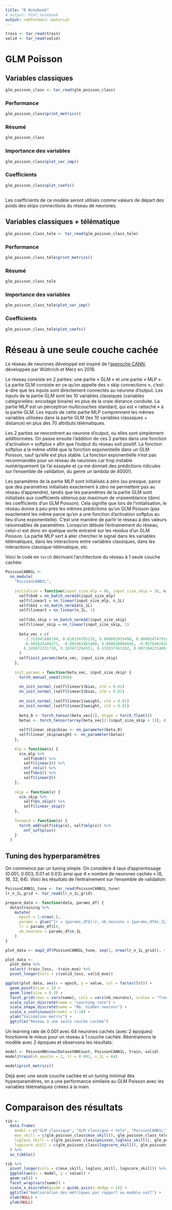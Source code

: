 ```yaml
---
title: "R Notebook"
# output: html_notebook
output: rmdformats::material
---
```


```r
train <- tar_read(train)
valid <- tar_read(valid)
```


# GLM Poisson

## Variables classiques {.tabset .tabset-pills}

```r
glm_poisson_class <- tar_read(glm_poisson_class)
```

### Performance {-}
```r
glm_poisson_class$print_metrics()
```

### Résumé {-}
```r
glm_poisson_class
```

### Importance des variables {-}
```r
glm_poisson_class$plot_var_imp()
```

### Coefficients {-}
```r
glm_poisson_class$plot_coefs()
```

## {-}

Les coefficients de ce modèle seront utilisés comme valeurs de départ des poids des skips connections du réseau de neurones.

## Variables classiques + télématique {.tabset .tabset-pills}

```r
glm_poisson_class_tele <- tar_read(glm_poisson_class_tele)
```

### Performance {-}
```r
glm_poisson_class_tele$print_metrics()
```

### Résumé {-}
```r
glm_poisson_class_tele
```

### Importance des variables {-}
```r
glm_poisson_class_tele$plot_var_imp()
```

### Coefficients {-}
```r
glm_poisson_class_tele$plot_coefs()
```


# Réseau à une seule couche cachée

Le réseau de neurones développé est inspiré de l'[approche CANN](https://www.cambridge.org/core/journals/astin-bulletin-journal-of-the-iaa/article/editorial-yes-we-cann/66E8BEC373B5CCEF3BF3303D442D6B75), développée par Wüthrich et Merz en 2018.

Le réseau consiste en 2 parties: une partie « GLM » et une partie « MLP ». La partie GLM consiste en ce qu'on appelle des « skip connections », c'est-à-dire que les inputs sont directement connectés au neurone d'output. Les inputs de la partie GLM sont les 10 variables classiques (variables catégorielles: encodage binaire) en plus de la vraie distance conduite. La partie MLP est un perceptron multicouches standard, qui est « rattaché » à la partie GLM. Les inputs de cette partie MLP comprennent les mêmes variables utilisées dans la partie GLM (les 10 variables classiques + distance) en plus des 70 attributs télématiques. 

Les 2 parties se rencontrent au neurone d'output, où elles sont simplement additionnées. On passe ensuite l'addition de ces 2 parties dans une fonction d'activation « softplus » afin que l'output du réseau soit positif. La fonction softplus a la même utilité que la fonction exponentielle dans un GLM Poisson, sauf qu'elle est plus stable. La fonction exponentielle n'est pas recommandée pour un réseau de neurones car trop instable numériquement (je l'ai essayée et ça me donnait des prédictions ridicules sur l'ensemble de validation, du genre un lambda de 4000!).

Les paramètres de la partie MLP sont initialisés à zéro (ou presque, parce que des paramètres initialisés exactement à zéro ne permettent pas au réseau d'apprendre), tandis que les paramètres de la partie GLM sont initialisés aux coefficients obtenus par maximum de vraisemblance (donc les coefficients d'un GLM Poisson). Cela signifie que lors de l'initialisation, le réseau donne à peu près les mêmes prédictions qu'un GLM Poisson (pas exactement les même parce qu'on a une fonction d'activation softplus au lieu d'une exponentielle). C'est une manière de partir le réseau à des valeurs raisonnables de paramètres. Lorsqu'on débute l'entrainement du réseau, celui-ci est donc en quelque sorte entrainé sur les résidus d'un GLM Poisson. La partie MLP sert à aller chercher le signal dans les variables télématiques, dans les interactions entre variables classiques, dans les interactions classique-télématique, etc.

Voici le code en `torch` décrivant l'architecture du réseau à 1 seule couche cachée:

```r
PoissonCANN1L <- 
  nn_module(
    "PoissonCANN1L",
    
    initialize = function(input_size_mlp = 86, input_size_skip = 16, n_1L) {
      self$bn0 = nn_batch_norm1d(input_size_mlp)
      self$linear1 = nn_linear(input_size_mlp, n_1L)
      self$bn1 = nn_batch_norm1d(n_1L)
      self$linear2 = nn_linear(n_1L, 1)
      
      self$bn_skip = nn_batch_norm1d(input_size_skip)
      self$linear_skip = nn_linear(input_size_skip, 1)
      
      beta_vec = c(
        -3.315941880194, 0.616156785235, 0.000002915498, 0.000824747918, 0.113638267928, -0.036712764040, 
        -0.003624109271, -0.001962461408, 0.000020006844, -0.057640242691, 0.053808785455, 0.128105697562,
        0.245872331710, 0.183671264351, 0.132037363102, 0.007204221409, -0.089563765999
      )
      self$init_params(beta_vec, input_size_skip)
    },
    
    init_params = function(beta_vec, input_size_skip) {
      torch_manual_seed(1994)
      
      nn_init_normal_(self$linear1$bias, std = 0.01)
      nn_init_normal_(self$linear2$bias, std = 0.01)
      
      nn_init_normal_(self$linear1$weight, std = 0.01)
      nn_init_normal_(self$linear2$weight, std = 0.01)
      
      beta_0 <- torch_tensor(beta_vec[1], dtype = torch_float())
      betas <- torch_tensor(array(beta_vec[2:(input_size_skip + 1)], dim = c(1, input_size_skip)), dtype = torch_float())
      
      self$linear_skip$bias <- nn_parameter(beta_0)
      self$linear_skip$weight <- nn_parameter(betas)
    },
    
    mlp = function(x) {
      x$x_mlp %>% 
        self$bn0() %>%
        self$linear1() %>% 
        nnf_relu() %>%
        self$bn1() %>%
        self$linear2()
    },
    
    skip = function(x) {
      x$x_skip %>% 
        self$bn_skip() %>% 
        self$linear_skip()
    },
    
    forward = function(x) {
      torch_add(self$skip(x), self$mlp(x)) %>% 
        nnf_softplus()
    }
  )
```

## Tuning des hyperparamètres

On commence par un tuning simple. On considère 4 taux d'apprentissage (0.001, 0.003, 0.01 et 0.03) ainsi que 4 « nombre de neurones cachés » (8, 16, 32, 64). Voici les résultats de l'entrainement sur l'ensemble de validation:

```r
PoissonCANN1L_tune <- tar_read(PoissonCANN1L_tune)
lr_n_1L_grid <- tar_read(lr_n_1L_grid)
```

```r
prepare_data <- function(data, params_df) {
  data$training %>% 
    mutate(
      epoch = 1:nrow(.),
      params = glue("lr = {params_df$lr}, nb_neurons = {params_df$n_1L}"),
      lr = params_df$lr,
      nb_neurons = params_df$n_1L
    )
}
```

```r
plot_data <- map2_df(PoissonCANN1L_tune, seq(1, nrow(lr_n_1L_grid)), ~ prepare_data(.x, params_df = lr_n_1L_grid[.y, ]))

plot_data <- 
  plot_data %>% 
  select(-train_loss, -train_mse) %>% 
  pivot_longer(cols = c(valid_loss, valid_mse))
```

```r
ggplot(plot_data, aes(x = epoch, y = value, col = factor(lr))) +
  geom_point(size = 1) +
  geom_line(size = 0.3) +
  facet_grid(rows = vars(name), cols = vars(nb_neurons), scales = "free") +
  scale_color_discrete(name = "Learning rate") +
  scale_shape_discrete(name = "Nb. hidden neurons") +
  scale_x_continuous(breaks = 1:10) +
  ylab("Validation metric") +
  ggtitle("Réseau à une seule couche cachée")
```

Un learning rate de 0.001 avec 64 neurones cachés (avec 2 époques) fonctionne le mieux pour un réseau à 1 couche cachée. Réentrainons le modèle avec 2 époques et observons les résultats:

```r
model <- PoissonNN$new(DatasetNNCount, PoissonCANN1L, train, valid)
model$train(nb_epochs = 2, lr = 0.001, n_1L = 64)
```

```r
model$print_metrics()
```

Déjà avec une seule couche cachée et un tuning minimal des hyperparamètres, on a une performance similaire au GLM Poisson avec les variables télématiques créées à la main.


# Comparaison des résultats

```r
tib <- 
  data.frame(
    model = c("GLM classique", "GLM classique + télé", "PoissonCANN1L"),
    mse_skill = c(glm_poisson_class$mse_skill(), glm_poisson_class_tele$mse_skill(), model$mse_skill()),
    logloss_skill = c(glm_poisson_class$poisson_logloss_skill(), glm_poisson_class_tele$poisson_logloss_skill(), model$poisson_logloss_skill()),
    logscore_skill = c(glm_poisson_class$logscore_skill(), glm_poisson_class_tele$logscore_skill(), model$logscore_skill())
  ) %>% 
  as_tibble()
```

```r
tib %>% 
  pivot_longer(cols = c(mse_skill, logloss_skill, logscore_skill)) %>% 
  ggplot(aes(x = model, y = value)) +
  geom_col() +
  facet_wrap(vars(name)) +
  scale_x_discrete(guide = guide_axis(n.dodge = 2)) +
  ggtitle("Amélioration des métriques par rapport au modèle naïf") +
  xlab(NULL) +
  ylab(NULL)
```
